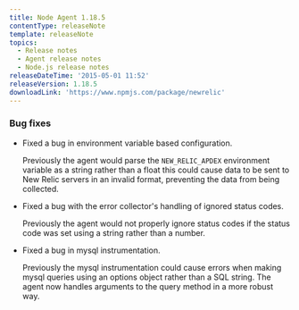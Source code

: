 ```yaml
---
title: Node Agent 1.18.5
contentType: releaseNote
template: releaseNote
topics:
  - Release notes
  - Agent release notes
  - Node.js release notes
releaseDateTime: '2015-05-01 11:52'
releaseVersion: 1.18.5
downloadLink: 'https://www.npmjs.com/package/newrelic'
---
```


### Bug fixes

* Fixed a bug in environment variable based configuration.

  Previously the agent would parse the `NEW_RELIC_APDEX` environment variable as a string rather than a float this could cause data to be sent to New Relic servers in an invalid format, preventing the data from being collected.
* Fixed a bug with the error collector's handling of ignored status codes.

  Previously the agent would not properly ignore status codes if the status code was set using a string rather than a number.
* Fixed a bug in mysql instrumentation.

  Previously the mysql instrumentation could cause errors when making mysql queries using an options object rather than a SQL string. The agent now handles arguments to the query method in a more robust way.
